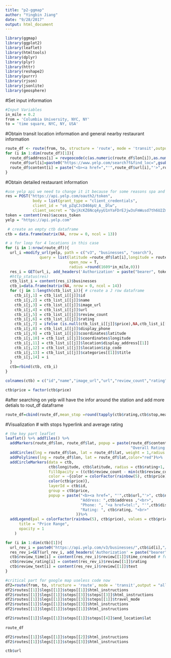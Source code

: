 ```yaml
---
title: "p2-ggmap"
author: "Yingbin Jiang"
date: "9/28/2017"
output: html_document
---
```

```r
library(ggmap)
library(ggplot2)
library(leaflet)
library(htmltools)
library(dplyr)
library(plyr)
library(httr)
library(reshape2)
library(purrr)
library(rjson)
library(jsonlite)
library(geosphere)
```


#Set input information 
```r
#Input Variables
in_mile = 0.2 
from = 'Columbia University, NYC, NY'
to = 'time square, NYC, NY, USA'
```

#Obtain transit location information and general nearby restaurant information 
```r
route_df <- route(from, to, structure = 'route', mode = 'transit',output = "simple")# transit
for (i in 1:dim(route_df)[1]){
  route_df$address[i] = revgeocode(c(as.numeric(route_df$lon[i]),as.numeric(route_df$lat[i])))
  route_df$url[i]=paste0("https://www.yelp.com/search?f&find_loc=",gsub('\\s',"+",  route_df$address[i]),"&ns=1",sep="")
  route_df$content[i] = paste("<b><a href=","'",route_df$url[i],"'>",route_df$address[i],"</a></b>","<br>")
}
```


#Obtain detailed restaurant information
```r
#use yelp api we need to change it it because for some reasons spa and salesman come in. remove them out
res = POST("https://api.yelp.com/oauth2/token",
            body = list(grant_type = "client_credentials",
            client_id = "s6_pZqCJcD466pU_A__Dlw",
            client_secret = "QvjXcKZ6Ncq4yyU1nYaFDrEJjw3sFmWusd7th6U2ZmN4YWe510KtGmYsNqpAM3Tp"))
token = content(res)$access_token
yelp = "https://api.yelp.com"

 # create an empty ctb dataframe
ctb = data.frame(matrix(NA, nrow = 0, ncol = 13))

# a for loop for 4 locations in this case 
for (i in 1:nrow(route_df)){
  url_i =modify_url(yelp, path = c("v3", "businesses", "search"),
               query = list(latitude =route_df$lat[i],longitude = route_df$lon[i],
                            open_now = T,
                            radius =round(1609*in_mile,0)))
  res_i = GET(url_i, add_headers('Authorization' = paste("bearer", token)))
  #http_status(res)
  ctb_list_i = content(res_i)$businesses
  ctb_i=data.frame(matrix(NA, nrow = 0, ncol = 14))
  for (j in 1:length(ctb_list_i)){ # create a J row dataframe
    ctb_i[j,1] = ctb_list_i[[j]]$id
    ctb_i[j,2] = ctb_list_i[[j]]$name
    ctb_i[j,3] = ctb_list_i[[j]]$image_url
    ctb_i[j,4] = ctb_list_i[[j]]$url
    ctb_i[j,5] = ctb_list_i[[j]]$review_count
    ctb_i[j,6] = ctb_list_i[[j]]$rating
    ctb_i[j,7] = ifelse (is.null(ctb_list_i[[j]]$price),NA,ctb_list_i[[j]]$price)
    ctb_i[j,8] = ctb_list_i[[j]]$display_phone
    ctb_i[j,9] = ctb_list_i[[j]]$coordinates$latitude
    ctb_i[j,10] = ctb_list_i[[j]]$coordinates$longitude
    ctb_i[j,11] = ctb_list_i[[j]]$location$display_address[[1]]
    ctb_i[j,12] = ctb_list_i[[j]]$location$zip_code
    ctb_i[j,13] = ctb_list_i[[j]]$categories[[1]]$title
    ctb_i[j,14] = i 
  }
  ctb=rbind(ctb, ctb_i)
}

colnames(ctb) = c("id","name","image_url","url","review_count","rating","price","display_phone","latitude","longitude","address","zip code","category","stop")

ctb$price = factor(ctb$price)

```


#after searching on yelp will have the infor around the station and add more detials to rout_df dataframe
```r
route_df=cbind(route_df,mean_stop =round(tapply(ctb$rating,ctb$stop,mean),2))# with 2 decimal places
```


#Visualization # with stops hyperlink and average rating
```r
# the key part leaflet
leaflet() %>% addTiles() %>%
  addMarkers(route_df$lon, route_df$lat, popup = paste(route_df$content,"<br>",
                                                       "Overall Rating: ", "<b>",route_df$mean_stop,"</b>"))%>%
  addCircles(lng = route_df$lon, lat = route_df$lat, weight = 1,radius =1609*in_mile)%>%
  addPolylines(lng = route_df$lon, lat = route_df$lat,color="red")%>%
  addCircleMarkers(data = ctb,
                   ctb$longitude, ctb$latitude, radius = ctb$rating+1, stroke = FALSE, # add 1 to make points bigger
                   fillOpacity = ((ctb$review_count - min(ctb$review_count)) / max(ctb$review_count - min(ctb$review_count)))+0.4,
                   color = ~{color = colorFactor(rainbow(5), ctb$price)
                   color(ctb$price)}, 
                   layerId = ctb$id,
                   group = ctb$price,
                   popup = paste("<b><a href=", "'",ctb$url,"'>", ctb$name, "</a></b>","<br>",
                                 "Address: ",ctb$address ,"<br>",
                                 "Phone: ", "<a href=tel:", "'",ctb$display_phone,"'>", ctb$display_phone, "</a>","<br>",
                                 "Rating: ", ctb$rating, "<br>"
                               ))%>%
  addLegend(pal = colorFactor(rainbow(5), ctb$price), values = ctb$price,
      title = "Price Range",
      opacity = 1
    )
```


```r
for (i in 1:dim(ctb)[1]){
  url_rev_i = paste0("https://api.yelp.com/v3/businesses/",ctb$id[i],"/reviews")
  res_rev_i=GET(url_rev_i, add_headers('Authorization' = paste("bearer", token)))
  ctb$review_time[i] = content(res_rev_i)$review[[1]]$time_created # for review created time need to change
  ctb$review_rating[i] = content(res_rev_i)$review[[1]]$rating
  ctb$review_text[i] = content(res_rev_i)$review[[1]]$text
}
```



```r
#critical part for google map useless code now
df2=route(from, to, structure = 'route', mode = 'transit',output = "all")
df2$routes[[1]]$legs[[1]]$steps[[1]]$html_instructions
df2$routes[[1]]$legs[[1]]$steps[[3]]$steps[[3]]$html_instructions
df2$routes[[1]]$legs[[1]]$steps[[3]]$steps[[1]]$travel_mode
df2$routes[[1]]$legs[[1]]$steps[[3]]$html_instructions
df2$routes[[1]]$legs[[1]]$steps[[1]]$html_instructions

df2$routes[[1]]$legs[[1]]$steps[[1]]$steps[[4]]$end_location$lat
  
route_df

df2$routes[[1]]$legs[[1]]$steps[[2]]$html_instructions
df2$routes[[1]]$legs[[1]]$steps[[3]]$html_instructions

ctb$url
```



